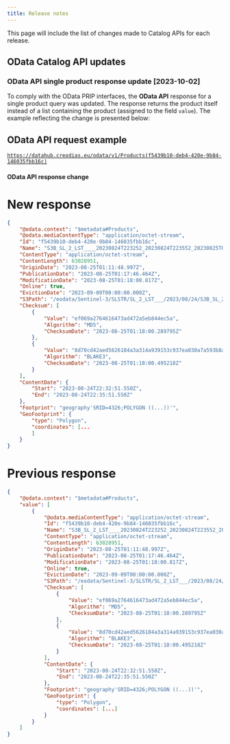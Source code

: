 ```yaml
---
title: Release notes
---
```



This page will include the list of changes made to Catalog APIs for each release.

## OData Catalog API updates

### OData API single product response update [2023-10-02]

To comply with the OData PRIP interfaces, the **OData API** response for a single product query was updated. The response returns the product itself instead of a list containing the product (assigned to the field `value`). The example reflecting the change is presented below:

::: {.panel-tabset}

# OData API request example

[`https://datahub.creodias.eu/odata/v1/Products(f5439b10-deb4-420e-9b84-146035fbb16c)`](<https://datahub.creodias.eu/odata/v1/Products(f5439b10-deb4-420e-9b84-146035fbb16c)>){target="_blank"}

:::

#### OData API response change

::: {.panel-tabset}

# New response
```json
{
    "@odata.context": "$metadata#Products",
    "@odata.mediaContentType": "application/octet-stream",
    "Id": "f5439b10-deb4-420e-9b84-146035fbb16c",
    "Name": "S3B_SL_2_LST____20230824T223252_20230824T223552_20230825T011047_0179_083_158_1080_PS2_O_NR_004.SEN3",
    "ContentType": "application/octet-stream",
    "ContentLength": 63028951,
    "OriginDate": "2023-08-25T01:11:48.997Z",
    "PublicationDate": "2023-08-25T01:17:46.464Z",
    "ModificationDate": "2023-08-25T01:18:00.817Z",
    "Online": true,
    "EvictionDate": "2023-09-09T00:00:00.000Z",
    "S3Path": "/eodata/Sentinel-3/SLSTR/SL_2_LST___/2023/08/24/S3B_SL_2_LST____20230824T223252_20230824T223552_20230825T011047_0179_083_158_1080_PS2_O_NR_004.SEN3",
    "Checksum": [
        {
            "Value": "ef069a2764616473ad472a5eb844ec5a",
            "Algorithm": "MD5",
            "ChecksumDate": "2023-08-25T01:18:00.289795Z"
        },
        {
            "Value": "8d70cd42aed5626184a3a314a939153c937ea030a7a593b8a1f121b375faa77f",
            "Algorithm": "BLAKE3",
            "ChecksumDate": "2023-08-25T01:18:00.495218Z"
        }
    ],
    "ContentDate": {
        "Start": "2023-08-24T22:32:51.550Z",
        "End": "2023-08-24T22:35:51.550Z"
    },
    "Footprint": "geography'SRID=4326;POLYGON ((...))'",
    "GeoFootprint": {
        "type": "Polygon",
        "coordinates": [...
        ]
    }
}

```
# Previous response
```json
{
    "@odata.context": "$metadata#Products",
    "value": [
        {
            "@odata.mediaContentType": "application/octet-stream",
            "Id": "f5439b10-deb4-420e-9b84-146035fbb16c",
            "Name": "S3B_SL_2_LST____20230824T223252_20230824T223552_20230825T011047_0179_083_158_1080_PS2_O_NR_004.SEN3",
            "ContentType": "application/octet-stream",
            "ContentLength": 63028951,
            "OriginDate": "2023-08-25T01:11:48.997Z",
            "PublicationDate": "2023-08-25T01:17:46.464Z",
            "ModificationDate": "2023-08-25T01:18:00.817Z",
            "Online": true,
            "EvictionDate": "2023-09-09T00:00:00.000Z",
            "S3Path": "/eodata/Sentinel-3/SLSTR/SL_2_LST___/2023/08/24/S3B_SL_2_LST____20230824T223252_20230824T223552_20230825T011047_0179_083_158_1080_PS2_O_NR_004.SEN3",
            "Checksum": [
                {
                    "Value": "ef069a2764616473ad472a5eb844ec5a",
                    "Algorithm": "MD5",
                    "ChecksumDate": "2023-08-25T01:18:00.289795Z"
                },
                {
                    "Value": "8d70cd42aed5626184a3a314a939153c937ea030a7a593b8a1f121b375faa77f",
                    "Algorithm": "BLAKE3",
                    "ChecksumDate": "2023-08-25T01:18:00.495218Z"
                }
            ],
            "ContentDate": {
                "Start": "2023-08-24T22:32:51.550Z",
                "End": "2023-08-24T22:35:51.550Z"
            },
            "Footprint": "geography'SRID=4326;POLYGON ((...))'",
            "GeoFootprint": {
                "type": "Polygon",
                "coordinates": [...]
            }
        }
    ]
}
```

:::
